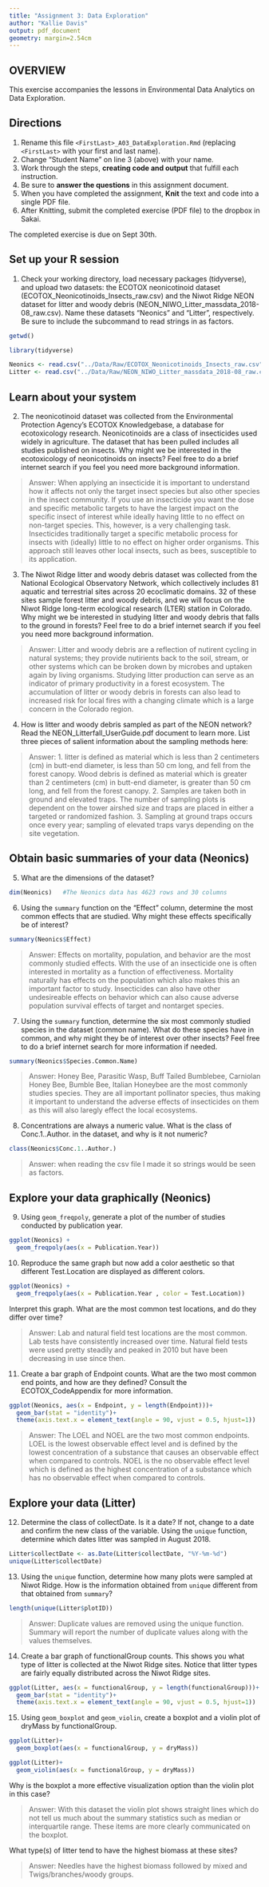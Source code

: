 ```yaml
---
title: "Assignment 3: Data Exploration"
author: "Kallie Davis"
output: pdf_document
geometry: margin=2.54cm
---
```


## OVERVIEW

This exercise accompanies the lessons in Environmental Data Analytics on Data Exploration.

## Directions

1.  Rename this file `<FirstLast>_A03_DataExploration.Rmd` (replacing `<FirstLast>` with your first and last name).
2.  Change "Student Name" on line 3 (above) with your name.
3.  Work through the steps, **creating code and output** that fulfill each instruction.
4.  Be sure to **answer the questions** in this assignment document.
5.  When you have completed the assignment, **Knit** the text and code into a single PDF file.
6.  After Knitting, submit the completed exercise (PDF file) to the dropbox in Sakai.

The completed exercise is due on Sept 30th.

## Set up your R session

1.  Check your working directory, load necessary packages (tidyverse), and upload two datasets: the ECOTOX neonicotinoid dataset (ECOTOX_Neonicotinoids_Insects_raw.csv) and the Niwot Ridge NEON dataset for litter and woody debris (NEON_NIWO_Litter_massdata_2018-08_raw.csv). Name these datasets "Neonics" and "Litter", respectively. Be sure to include the subcommand to read strings in as factors.

```r
getwd()

library(tidyverse)

Neonics <- read.csv("../Data/Raw/ECOTOX_Neonicotinoids_Insects_raw.csv", stringsAsFactors = TRUE)
Litter <- read.csv("../Data/Raw/NEON_NIWO_Litter_massdata_2018-08_raw.csv", stringsAsFactors = TRUE)
```

## Learn about your system

2.  The neonicotinoid dataset was collected from the Environmental Protection Agency's ECOTOX Knowledgebase, a database for ecotoxicology research. Neonicotinoids are a class of insecticides used widely in agriculture. The dataset that has been pulled includes all studies published on insects. Why might we be interested in the ecotoxicology of neonicotinoids on insects? Feel free to do a brief internet search if you feel you need more background information.

> Answer: When applying an insecticide it is important to understand how it affects not only the target insect species but also other species in the insect community. If you use an insecticide you want the dose and specific metabolic targets to have the largest impact on the specific insect of interest while ideally having little to no effect on non-target species. This, however, is a very challenging task. Insecticides traditionally target a specific metabolic process for insects with (ideally) little to no effect on higher order organisms. This approach still leaves other local insects, such as bees, susceptible to its application. 

3.  The Niwot Ridge litter and woody debris dataset was collected from the National Ecological Observatory Network, which collectively includes 81 aquatic and terrestrial sites across 20 ecoclimatic domains. 32 of these sites sample forest litter and woody debris, and we will focus on the Niwot Ridge long-term ecological research (LTER) station in Colorado. Why might we be interested in studying litter and woody debris that falls to the ground in forests? Feel free to do a brief internet search if you feel you need more background information.

> Answer: Litter and woody debris are a reflection of nutirent cycling in natural systems; they provide nutirients back to the soil, stream, or other systems which can be broken down by microbes and uptaken again by living organisms. Studying litter production can serve as an indicator of primary productivity in a forest ecosystem. The accumulation of litter or woody debris in forests can also lead to increased risk for local fires with a changing climate which is a large concern in the Colorado region. 

4.  How is litter and woody debris sampled as part of the NEON network? Read the NEON_Litterfall_UserGuide.pdf document to learn more. List three pieces of salient information about the sampling methods here:

> Answer: 
 1. litter is defined as material which is less than 2 centimeters (cm) in butt-end diameter, is less than 50 cm long, and fell from the forest canopy. Wood debris is defined as material which is greater than 2 centimeters (cm) in butt-end diameter, is greater than 50 cm long, and fell from the forest canopy.
 2. Samples are taken both in ground and elevated traps. The number of sampling plots is dependent on the tower airshed size and traps are placed in either a targeted or randomized fashion. 
 3. Sampling at ground traps occurs once every year; sampling of elevated traps varys depending on the site vegetation.

## Obtain basic summaries of your data (Neonics)

5.  What are the dimensions of the dataset?

```r
dim(Neonics)   #The Neonics data has 4623 rows and 30 columns
```

6.  Using the `summary` function on the "Effect" column, determine the most common effects that are studied. Why might these effects specifically be of interest?

```r
summary(Neonics$Effect)
```

> Answer: Effects on mortality, population, and behavior are the most commonly studied effects. With the use of an insecticide one is often interested in mortality as a function of effectiveness. Mortality naturally has effects on the population which also makes this an important factor to study. Insecticides can also have other undesireable effects on behavior which can also cause adverse population survival effects of target and nontarget species. 

7.  Using the `summary` function, determine the six most commonly studied species in the dataset (common name). What do these species have in common, and why might they be of interest over other insects? Feel free to do a brief internet search for more information if needed.

```r
summary(Neonics$Species.Common.Name)
```

> Answer:  Honey Bee, Parasitic Wasp, Buff Tailed Bumblebee, Carniolan Honey Bee, Bumble Bee, Italian Honeybee are the most commonly studies species. They are all important pollinator species, thus making it important to understand the adverse effects of insecticides on them as this will also laregly effect the local ecosystems. 

8.  Concentrations are always a numeric value. What is the class of Conc.1..Author. in the dataset, and why is it not numeric?

```r
class(Neonics$Conc.1..Author.)
```

> Answer: when reading the csv file I made it so strings would be seen as factors. 

## Explore your data graphically (Neonics)

9.  Using `geom_freqpoly`, generate a plot of the number of studies conducted by publication year.

```r
ggplot(Neonics) +
  geom_freqpoly(aes(x = Publication.Year)) 
```

10. Reproduce the same graph but now add a color aesthetic so that different Test.Location are displayed as different colors.

```r
ggplot(Neonics) +
  geom_freqpoly(aes(x = Publication.Year , color = Test.Location)) 
```

Interpret this graph. What are the most common test locations, and do they differ over time?

> Answer: Lab and natural field test locations are the most common. Lab tests have consistently increased over time. Natural field tests were used pretty steadily and peaked in 2010 but have been decreasing in use since then.

11. Create a bar graph of Endpoint counts. What are the two most common end points, and how are they defined? Consult the ECOTOX_CodeAppendix for more information.

```r
ggplot(Neonics, aes(x = Endpoint, y = length(Endpoint)))+
  geom_bar(stat = "identity")+
  theme(axis.text.x = element_text(angle = 90, vjust = 0.5, hjust=1))
```

> Answer: The LOEL and NOEL are the two most common endpoints. LOEL is the lowest observable effect level and is defined by the lowest concentration of a substance that causes an observable effect when compared to controls. NOEL is the no observable effect level which is defined as the highest concentration of a substance which has no observable effect when compared to controls.

## Explore your data (Litter)

12. Determine the class of collectDate. Is it a date? If not, change to a date and confirm the new class of the variable. Using the `unique` function, determine which dates litter was sampled in August 2018.

```r
Litter$collectDate <- as.Date(Litter$collectDate, "%Y-%m-%d")
unique(Litter$collectDate)

```

13. Using the `unique` function, determine how many plots were sampled at Niwot Ridge. How is the information obtained from `unique` different from that obtained from `summary`?

```r
length(unique(Litter$plotID))
```

> Answer: Duplicate values are removed using the unique function. Summary will report the number of duplicate values along with the values themselves. 

14. Create a bar graph of functionalGroup counts. This shows you what type of litter is collected at the Niwot Ridge sites. Notice that litter types are fairly equally distributed across the Niwot Ridge sites.

```r
ggplot(Litter, aes(x = functionalGroup, y = length(functionalGroup)))+
  geom_bar(stat = "identity")+
  theme(axis.text.x = element_text(angle = 90, vjust = 0.5, hjust=1))
```

15. Using `geom_boxplot` and `geom_violin`, create a boxplot and a violin plot of dryMass by functionalGroup.

```r
ggplot(Litter)+
  geom_boxplot(aes(x = functionalGroup, y = dryMass))

ggplot(Litter)+
  geom_violin(aes(x = functionalGroup, y = dryMass))

```

Why is the boxplot a more effective visualization option than the violin plot in this case?

> Answer: With this dataset the violin plot shows straight lines which do not tell us much about the summary statistics such as median or interquartile range. These items are more clearly communicated on the boxplot. 

What type(s) of litter tend to have the highest biomass at these sites?

> Answer: Needles have the highest biomass followed by mixed and Twigs/branches/woody groups. 
